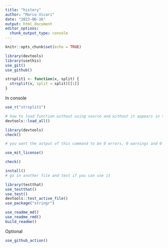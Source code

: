 ```yaml
---
title: "history"
author: "Marco Vicari"
date: "2023-06-16"
output: html_document
editor_options: 
  chunk_output_type: console
---
```


```r
knitr::opts_chunk$set(echo = TRUE)
```

```r
library(devtools)
library(usethis)
use_git()
use_github()
```

```r

strsplit1 <- function(x, split) {
  strsplit(x, split = split)[[1]]
}

```
In console
```r

use_r("strsplit1")

# how to load function without using source and without it appears in the environment. SUper important!
devtools::load_all()
```

```r
library(devtools)
check()

# you want the output of this command to be 0 errors, 0 warnings and 0 notes. If something shows up (error, warning or note) solve it right away. 

use_mit_license()

```

```r
check()
```

```r
install()
# go in another file and test if you can use it
```

```r
library(testthat)
use_testthat()
use_test()
devtools::test_active_file()
use_package("stringr")
```

```r

use_readme_md()
use_readme_rmd()
build_readme()

```


Optional
```r
use_github_action()
```

